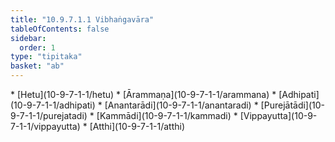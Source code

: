 ```yaml
---
title: "10.9.7.1.1 Vibhaṅgavāra"
tableOfContents: false
sidebar:
  order: 1
type: "tipitaka"
basket: "ab"
---
```



<DynamicBreadcrumb />



<TableOfContents>
* [Hetu](10-9-7-1-1/hetu)
* [Ārammaṇa](10-9-7-1-1/arammana)
* [Adhipati](10-9-7-1-1/adhipati)
* [Anantarādi](10-9-7-1-1/anantaradi)
* [Purejātādi](10-9-7-1-1/purejatadi)
* [Kammādi](10-9-7-1-1/kammadi)
* [Vippayutta](10-9-7-1-1/vippayutta)
* [Atthi](10-9-7-1-1/atthi)
</TableOfContents>